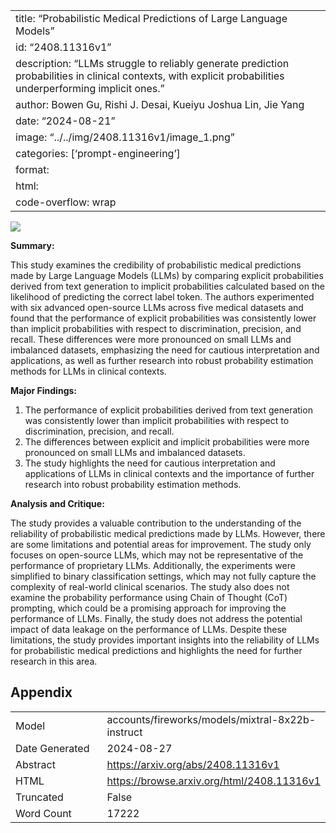 
---
title: "Probabilistic Medical Predictions of Large Language Models"
id: "2408.11316v1"
description: "LLMs struggle to reliably generate prediction probabilities in clinical contexts, with explicit probabilities underperforming implicit ones."
author: Bowen Gu, Rishi J. Desai, Kueiyu Joshua Lin, Jie Yang
date: "2024-08-21"
image: "../../img/2408.11316v1/image_1.png"
categories: ['prompt-engineering']
format:
  html:
    code-overflow: wrap
---

![](../../img/2408.11316v1/image_1.png)

**Summary:**

This study examines the credibility of probabilistic medical predictions made by Large Language Models (LLMs) by comparing explicit probabilities derived from text generation to implicit probabilities calculated based on the likelihood of predicting the correct label token. The authors experimented with six advanced open-source LLMs across five medical datasets and found that the performance of explicit probabilities was consistently lower than implicit probabilities with respect to discrimination, precision, and recall. These differences were more pronounced on small LLMs and imbalanced datasets, emphasizing the need for cautious interpretation and applications, as well as further research into robust probability estimation methods for LLMs in clinical contexts.

**Major Findings:**

1. The performance of explicit probabilities derived from text generation was consistently lower than implicit probabilities with respect to discrimination, precision, and recall.
2. The differences between explicit and implicit probabilities were more pronounced on small LLMs and imbalanced datasets.
3. The study highlights the need for cautious interpretation and applications of LLMs in clinical contexts and the importance of further research into robust probability estimation methods.

**Analysis and Critique:**

The study provides a valuable contribution to the understanding of the reliability of probabilistic medical predictions made by LLMs. However, there are some limitations and potential areas for improvement. The study only focuses on open-source LLMs, which may not be representative of the performance of proprietary LLMs. Additionally, the experiments were simplified to binary classification settings, which may not fully capture the complexity of real-world clinical scenarios. The study also does not examine the probability performance using Chain of Thought (CoT) prompting, which could be a promising approach for improving the performance of LLMs. Finally, the study does not address the potential impact of data leakage on the performance of LLMs. Despite these limitations, the study provides important insights into the reliability of LLMs for probabilistic medical predictions and highlights the need for further research in this area.

## Appendix

|          |          |
|----------|----------|
| Model     | accounts/fireworks/models/mixtral-8x22b-instruct       |
| Date Generated     | 2024-08-27       |
| Abstract | [https://arxiv.org/abs/2408.11316v1](https://arxiv.org/abs/2408.11316v1)        |
| HTML     | [https://browse.arxiv.org/html/2408.11316v1](https://browse.arxiv.org/html/2408.11316v1)       |
| Truncated       | False       |
| Word Count       | 17222       |